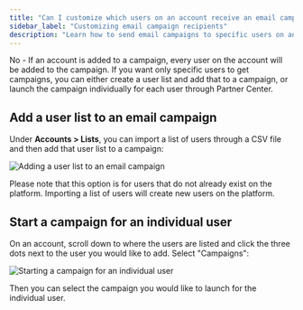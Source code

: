 ```yaml
---
title: "Can I customize which users on an account receive an email campaign?"
sidebar_label: "Customizing email campaign recipients"
description: "Learn how to send email campaigns to specific users on an account"
---
```


No - If an account is added to a campaign, every user on the account will be added to the campaign. If you want only specific users to get campaigns, you can either create a user list and add that to a campaign, or launch the campaign individually for each user through Partner Center.

## Add a user list to an email campaign

Under **Accounts > Lists**, you can import a list of users through a CSV file and then add that user list to a campaign:

![Adding a user list to an email campaign](/img/marketing-email-campaign-users/add-user-list.png)

Please note that this option is for users that do not already exist on the platform. Importing a list of users will create new users on the platform.

## Start a campaign for an individual user

On an account, scroll down to where the users are listed and click the three dots next to the user you would like to add. Select "Campaigns":

![Starting a campaign for an individual user](/img/marketing-email-campaign-users/individual-user-campaign.png)

Then you can select the campaign you would like to launch for the individual user.